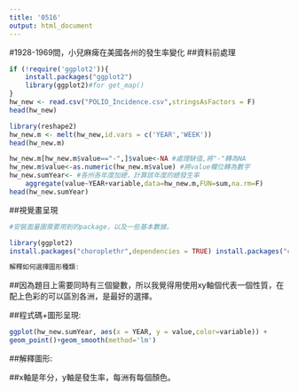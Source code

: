```yaml
---
title: '0516'
output: html_document
---
```

#1928-1969間，小兒麻痺在美國各州的發生率變化
##資料前處理
```r
if (!require('ggplot2')){
    install.packages("ggplot2")
    library(ggplot2)#for get_map()
}
hw_new <- read.csv("POLIO_Incidence.csv",stringsAsFactors = F)
head(hw_new)

library(reshape2) 
hw_new.m <- melt(hw_new,id.vars = c('YEAR','WEEK')) 
head(hw_new.m)

hw_new.m[hw_new.m$value=="-",]$value<-NA #處理缺值,將"-"轉為NA
hw_new.m$value<-as.numeric(hw_new.m$value) #將value欄位轉為數字
hw_new.sumYear<- #各州各年度加總，計算該年度的總發生率
    aggregate(value~YEAR+variable,data=hw_new.m,FUN=sum,na.rm=F)
head(hw_new.sumYear)

```
##視覺畫呈現 
```r
#安裝面量圖需要用到的package，以及一些基本數據。

library(ggplot2)
install.packages("choroplethr",dependencies = TRUE) install.packages("choroplethrMaps")

解釋如何選擇圖形種類:
```
##因為題目上需要同時有三個變數，所以我覺得用使用xy軸個代表一個性質，在配上色彩的可以區別各洲，是最好的選擇。

##程式碼+圖形呈現:
```r
ggplot(hw_new.sumYear, aes(x = YEAR, y = value,color=variable)) +
geom_point()+geom_smooth(method='lm')
```
##解釋圖形:

##x軸是年分，y軸是發生率，每洲有每個顏色。



